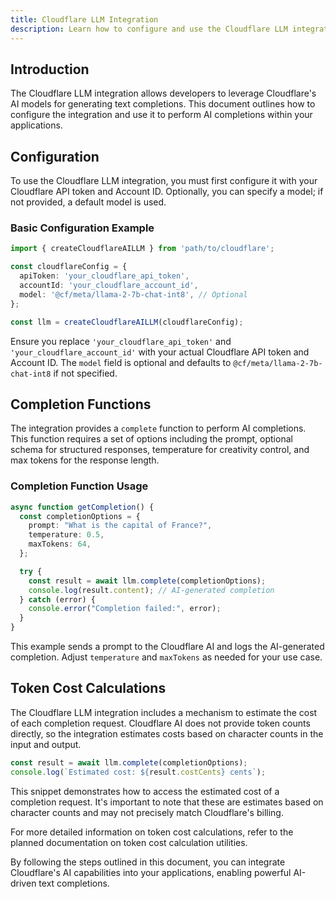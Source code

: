 ```yaml
---
title: Cloudflare LLM Integration
description: Learn how to configure and use the Cloudflare LLM integration for AI-powered completions.
---
```


## Introduction

The Cloudflare LLM integration allows developers to leverage Cloudflare's AI models for generating text completions. This document outlines how to configure the integration and use it to perform AI completions within your applications.

## Configuration

To use the Cloudflare LLM integration, you must first configure it with your Cloudflare API token and Account ID. Optionally, you can specify a model; if not provided, a default model is used.

### Basic Configuration Example

```typescript
import { createCloudflareAILLM } from 'path/to/cloudflare';

const cloudflareConfig = {
  apiToken: 'your_cloudflare_api_token',
  accountId: 'your_cloudflare_account_id',
  model: '@cf/meta/llama-2-7b-chat-int8', // Optional
};

const llm = createCloudflareAILLM(cloudflareConfig);
```

Ensure you replace `'your_cloudflare_api_token'` and `'your_cloudflare_account_id'` with your actual Cloudflare API token and Account ID. The `model` field is optional and defaults to `@cf/meta/llama-2-7b-chat-int8` if not specified.

## Completion Functions

The integration provides a `complete` function to perform AI completions. This function requires a set of options including the prompt, optional schema for structured responses, temperature for creativity control, and max tokens for the response length.

### Completion Function Usage

```typescript
async function getCompletion() {
  const completionOptions = {
    prompt: "What is the capital of France?",
    temperature: 0.5,
    maxTokens: 64,
  };

  try {
    const result = await llm.complete(completionOptions);
    console.log(result.content); // AI-generated completion
  } catch (error) {
    console.error("Completion failed:", error);
  }
}
```

This example sends a prompt to the Cloudflare AI and logs the AI-generated completion. Adjust `temperature` and `maxTokens` as needed for your use case.

## Token Cost Calculations

The Cloudflare LLM integration includes a mechanism to estimate the cost of each completion request. Cloudflare AI does not provide token counts directly, so the integration estimates costs based on character counts in the input and output.

```typescript
const result = await llm.complete(completionOptions);
console.log(`Estimated cost: ${result.costCents} cents`);
```

This snippet demonstrates how to access the estimated cost of a completion request. It's important to note that these are estimates based on character counts and may not precisely match Cloudflare's billing.

For more detailed information on token cost calculations, refer to the planned documentation on token cost calculation utilities.

By following the steps outlined in this document, you can integrate Cloudflare's AI capabilities into your applications, enabling powerful AI-driven text completions.